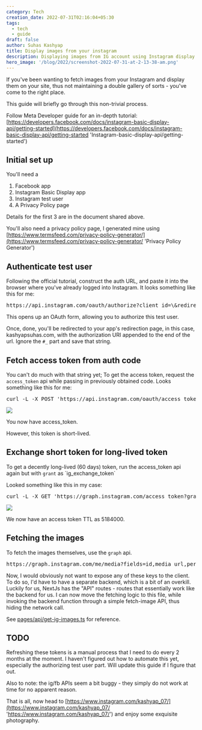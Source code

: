 ```yaml
---
category: Tech
creation_date: 2022-07-31T02:16:04+05:30
tags:
  - tech
  - guide
draft: false
author: Suhas Kashyap
title: Display images from your instagram
description: Displaying images from IG account using Instagram display and graph API
hero_image: '/blog/2022/screenshot-2022-07-31-at-2-13-38-am.png'
---
```


If you've been wanting to fetch images from your Instagram and display them on your site, thus not maintaining a double gallery of sorts - you've come to the right place.

This guide will briefly go through this non-trivial process.

Follow Meta Developer guide for an in-depth tutorial: [https://developers.facebook.com/docs/instagram-basic-display-api/getting-started](https://developers.facebook.com/docs/instagram-basic-display-api/getting-started 'Instagram-basic-display-api/getting-started')

## Initial set up

You'll need a

1. Facebook app
2. Instagram Basic Display app
3. Instagram test user
4. A Privacy Policy page

Details for the first 3 are in the document shared above.

You'll also need a privacy policy page, I generated mine using [https://www.termsfeed.com/privacy-policy-generator/](https://www.termsfeed.com/privacy-policy-generator/ 'Privacy Policy Generator')

## Authenticate test user

Following the official tutorial, construct the auth URL, and paste it into the browser where you've already logged into Instagram. It looks something like this for me:

<pre>https://api.instagram.com/oauth/authorize?client_id=\<CLIENT_ID\>&redirect_uri=https://www.kashyapsuhas.com/&scope=user_profile,user_media&response_type=code</pre>

This opens up an OAuth form, allowing you to authorize this test user.

Once, done, you'll be redirected to your app's redirection page, in this case, kashyapsuhas.com, with the authorization URI appended to the end of the url. Ignore the `#_` part and save that string.

## Fetch access token from auth code

You can't do much with that string yet; To get the access token, request the `access_token` api while passing in previously obtained code. Looks something like this for me:

<pre>curl -L -X POST 'https://api.instagram.com/oauth/access_token' -F 'client_id="\<CLIENT_ID>"' -F 'client_secret="\<CLIENT_SECRET>"' -F 'grant_type="authorization_code"' -F 'redirect_uri="https://www.kashyapsuhas.com/"' -F 'code="\<AUTH_CODE>"'</pre>

![](/blog/2022/screenshot-2022-07-31-at-2-37-39-am.png)

You now have access_token.

However, this token is short-lived.

## Exchange short token for long-lived token

To get a decently long-lived (60 days) token, run the access_token api again but with `grant` as \`ig_exchange_token\`

Looked something like this in my case:

<pre>curl -L -X GET 'https://graph.instagram.com/access_token?grant_type=ig_exchange_token&client_secret=\<CLIENT_SECRET>&access_token=\<SECRET_TOKEN>'</pre>

![](/blog/2022/screenshot-2022-07-31-at-2-45-59-am.png)

We now have an access token TTL as 5184000.

## Fetching the images

To fetch the images themselves, use the `graph` api.

<pre>https://graph.instagram.com/me/media?fields=id,media_url,permalink,caption&access_token=\<TOKEN></pre>

Now, I would obviously not want to expose any of these keys to the client. To do so, I'd have to have a separate backend, which is a bit of an overkill. Luckily for us, NextJs has the "API" routes - routes that essentially work like the backend for us. I can now move the fetching logic to this file, while invoking the backend function through a simple fetch-image API, thus hiding the network call.

See [pages/api/get-ig-images.ts](https://github.com/kashyap07/kashyapsuhas.com/blob/main/pages/api/get-ig-images.ts) for reference.

## TODO

Refreshing these tokens is a manual process that I need to do every 2 months at the moment. I haven't figured out how to automate this yet, especially the authorizing test user part. Will update this guide if I figure that out.

Also to note: the ig/fb APIs seem a bit buggy - they simply do not work at time for no apparent reason.

That is all, now head to [https://www.instagram.com/kashyap_07/](https://www.instagram.com/kashyap_07/ 'https://www.instagram.com/kashyap_07/') and enjoy some exquisite photography.
